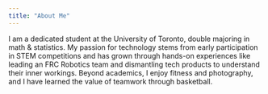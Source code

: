 ```yaml
---
title: "About Me"
---
```


I am a dedicated student at the University of Toronto, double majoring in math & statistics. My passion for technology stems from early participation in STEM competitions and has grown through hands-on experiences like leading an FRC Robotics team and dismantling tech products to understand their inner workings. Beyond academics, I enjoy fitness and photography, and I have learned the value of teamwork through basketball.
